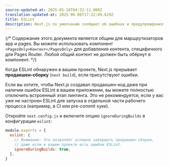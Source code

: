 ```yaml
---
source-updated-at: 2025-05-16T04:52:11.000Z
translation-updated-at: 2025-06-06T17:22:09.629Z
title: ESLint
description: Next.js по умолчанию сообщает об ошибках и предупреждениях ESLint во время сборки. Узнайте, как отключить это поведение.
---
```


{/* Содержание этого документа является общим для маршрутизаторов app и pages. Вы можете использовать компонент `<PagesOnly>Контент</PagesOnly>` для добавления контента, специфичного для Pages Router. Любой общий контент не должен быть обёрнут в компонент. */}

Когда ESLint обнаружен в вашем проекте, Next.js прерывает **продакшен-сборку** (`next build`), если присутствуют ошибки.

Если вы хотите, чтобы Next.js создавал продакшен-код даже при наличии ошибок ESLint в вашем приложении, вы можете полностью отключить встроенный этап линтинга. Это не рекомендуется, если у вас уже не настроен ESLint для запуска в отдельной части рабочего процесса (например, в CI или pre-commit хуке).

Откройте `next.config.js` и включите опцию `ignoreDuringBuilds` в конфигурации `eslint`:

```js filename="next.config.js"
module.exports = {
  eslint: {
    // Внимание: Это позволяет успешно завершать продакшен-сборки,
    // даже если в вашем проекте есть ошибки ESLint.
    ignoreDuringBuilds: true,
  },
}
```